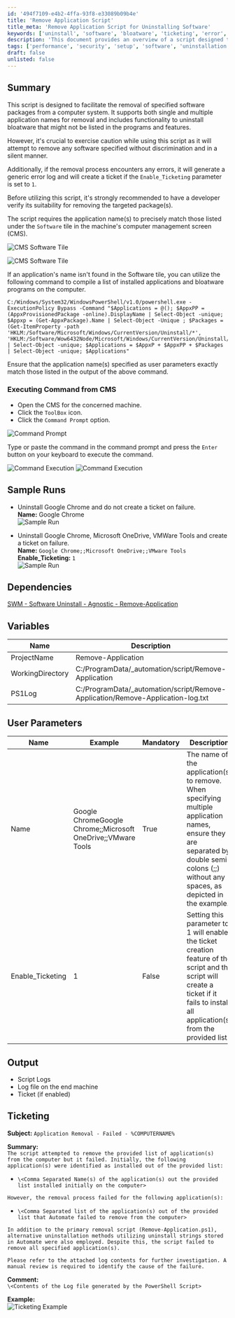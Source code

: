 ```yaml
---
id: '494f7109-e4b2-4ffa-93f8-e33089b09b4e'
title: 'Remove Application Script'
title_meta: 'Remove Application Script for Uninstalling Software'
keywords: ['uninstall', 'software', 'bloatware', 'ticketing', 'error', 'log']
description: 'This document provides an overview of a script designed to facilitate the removal of specified software packages from a computer system, including functionality for uninstalling bloatware. It outlines the necessary precautions, command execution steps, sample runs, dependencies, and user parameters for effective usage.'
tags: ['performance', 'security', 'setup', 'software', 'uninstallation']
draft: false
unlisted: false
---
```

## Summary

This script is designed to facilitate the removal of specified software packages from a computer system. It supports both single and multiple application names for removal and includes functionality to uninstall bloatware that might not be listed in the programs and features.

However, it's crucial to exercise caution while using this script as it will attempt to remove any software specified without discrimination and in a silent manner.

Additionally, if the removal process encounters any errors, it will generate a generic error log and will create a ticket if the `Enable_Ticketing` parameter is set to `1`.

Before utilizing this script, it's strongly recommended to have a developer verify its suitability for removing the targeted package(s).

The script requires the application name(s) to precisely match those listed under the `Software` tile in the machine's computer management screen (CMS).

![CMS Software Tile](../../../static/img/Remove-Application/image_1.png)

![CMS Software Tile](../../../static/img/Remove-Application/image_2.png)

If an application's name isn't found in the Software tile, you can utilize the following command to compile a list of installed applications and bloatware programs on the computer.

```
C:/Windows/System32/WindowsPowerShell/v1.0/powershell.exe -ExecutionPolicy Bypass -Command "$Applications = @(); $AppxPP = (AppxProvisionedPackage -online).DisplayName | Select-Object -unique; $Appxp = (Get-AppxPackage).Name | Select-Object -Unique ; $Packages = (Get-ItemProperty -path 'HKLM:/Software/Microsoft/Windows/CurrentVersion/Uninstall/*', 'HKLM:/Software/Wow6432Node/Microsoft/Windows/CurrentVersion/Uninstall/*').DisplayName | Select-Object -unique; $Applications = $AppxP + $AppxPP + $Packages | Select-Object -unique; $Applications"
```

Ensure that the application name(s) specified as user parameters exactly match those listed in the output of the above command.

### Executing Command from CMS

- Open the CMS for the concerned machine.
- Click the `ToolBox` icon.
- Click the `Command Prompt` option.

![Command Prompt](../../../static/img/Remove-Application/image_3.png)

Type or paste the command in the command prompt and press the `Enter` button on your keyboard to execute the command.

![Command Execution](../../../static/img/Remove-Application/image_4.png)
![Command Execution](../../../static/img/Remove-Application/image_5.png)

## Sample Runs

- Uninstall Google Chrome and do not create a ticket on failure.  
  **Name:** Google Chrome  
  ![Sample Run](../../../static/img/Remove-Application/image_6.png)

- Uninstall Google Chrome, Microsoft OneDrive, VMWare Tools and create a ticket on failure.  
  **Name:** `Google Chrome;;Microsoft OneDrive;;VMware Tools`  
  **Enable_Ticketing:** `1`  
  ![Sample Run](../../../static/img/Remove-Application/image_7.png)

## Dependencies

[SWM - Software Uninstall - Agnostic - Remove-Application](https://proval.itglue.com/DOC-5078775-10677467)

## Variables

| Name               | Description                                                   |
|--------------------|---------------------------------------------------------------|
| ProjectName        | Remove-Application                                           |
| WorkingDirectory    | C:/ProgramData/_automation/script/Remove-Application        |
| PS1Log             | C:/ProgramData/_automation/script/Remove-Application/Remove-Application-log.txt |

## User Parameters

| Name               | Example                                                         | Mandatory | Description                                                                                                                                                                                                                   |
|--------------------|-----------------------------------------------------------------|-----------|-------------------------------------------------------------------------------------------------------------------------------------------------------------------------------------------------------------------------------|
| Name               | Google ChromeGoogle Chrome;;Microsoft OneDrive;;VMware Tools | True      | The name of the application(s) to remove. When specifying multiple application names, ensure they are separated by double semi-colons (;;) without any spaces, as depicted in the example.                                   |
| Enable_Ticketing   | 1                                                               | False     | Setting this parameter to 1 will enable the ticket creation feature of the script and the script will create a ticket if it fails to install all application(s) from the provided list.                                     |

## Output

- Script Logs
- Log file on the end machine
- Ticket (if enabled)

## Ticketing

**Subject:** `Application Removal - Failed - %COMPUTERNAME%`

**Summary:**  
`The script attempted to remove the provided list of application(s) from the computer but it failed. Initially, the following application(s) were identified as installed out of the provided list:`

- `\<Comma Separated Name(s) of the application(s) out the provided list installed initially on the computer>`

`However, the removal process failed for the following application(s):`

- `\<Comma Separated list of the application(s) out of the provided list that Automate failed to remove from the computer>`

`In addition to the primary removal script (Remove-Application.ps1), alternative uninstallation methods utilizing uninstall strings stored in Automate were also employed. Despite this, the script failed to remove all specified application(s).`

`Please refer to the attached log contents for further investigation. A manual review is required to identify the cause of the failure.`

**Comment:**  
`\<Contents of the Log file generated by the PowerShell Script>`

**Example:**  
![Ticketing Example](../../../static/img/Remove-Application/image_8.png)











